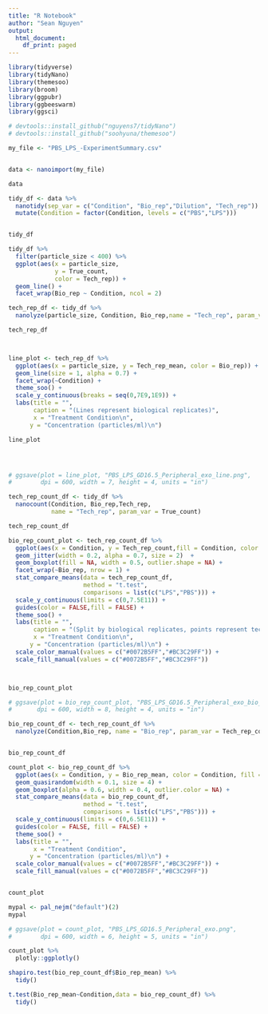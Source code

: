 ```yaml
---
title: "R Notebook"
author: "Sean Nguyen"
output:
  html_document:
    df_print: paged
---
```


```r
library(tidyverse)
library(tidyNano)
library(themesoo)
library(broom)
library(ggpubr)
library(ggbeeswarm)
library(ggsci)

# devtools::install_github("nguyens7/tidyNano")
# devtools::install_github("soohyuna/themesoo")

```



```r
my_file <- "PBS_LPS_-ExperimentSummary.csv"


data <- nanoimport(my_file)

data
```

```r
tidy_df <- data %>%
  nanotidy(sep_var = c("Condition", "Bio_rep","Dilution", "Tech_rep")) %>% 
  mutate(Condition = factor(Condition, levels = c("PBS","LPS")))


tidy_df
```

```r
tidy_df %>% 
  filter(particle_size < 400) %>% 
  ggplot(aes(x = particle_size, 
             y = True_count, 
             color = Tech_rep)) +
  geom_line() +
  facet_wrap(Bio_rep ~ Condition, ncol = 2)
```

```r
tech_rep_df <- tidy_df %>% 
  nanolyze(particle_size, Condition, Bio_rep,name = "Tech_rep", param_var = True_count)

tech_rep_df




```

```r
line_plot <- tech_rep_df %>% 
  ggplot(aes(x = particle_size, y = Tech_rep_mean, color = Bio_rep)) +
  geom_line(size = 1, alpha = 0.7) +
  facet_wrap(~Condition) +
  theme_soo() +
  scale_y_continuous(breaks = seq(0,7E9,1E9)) +
  labs(title = "",
       caption = "(Lines represent biological replicates)",
       x = "Treatment Condition\n",
      y = "Concentration (particles/ml)\n")

line_plot




# ggsave(plot = line_plot, "PBS_LPS_GD16.5_Peripheral_exo_line.png",
#        dpi = 600, width = 7, height = 4, units = "in")
```



```r
tech_rep_count_df <- tidy_df %>% 
  nanocount(Condition, Bio_rep,Tech_rep,
            name = "Tech_rep", param_var = True_count)

tech_rep_count_df
```

```r
bio_rep_count_plot <- tech_rep_count_df %>% 
  ggplot(aes(x = Condition, y = Tech_rep_count,fill = Condition, color = Condition)) +
  geom_jitter(width = 0.2, alpha = 0.7, size = 2)  +
  geom_boxplot(fill = NA, width = 0.5, outlier.shape = NA) +
  facet_wrap(~Bio_rep, nrow = 1) +  
  stat_compare_means(data = tech_rep_count_df,
                     method = "t.test",
                     comparisons = list(c("LPS","PBS"))) +
  scale_y_continuous(limits = c(0,7.5E11)) +
  guides(color = FALSE,fill = FALSE) +
  theme_soo() +
  labs(title = "",
       caption = "(Split by biological replicates, points represent technical replicates)",
       x = "Treatment Condition\n",
      y = "Concentration (particles/ml)\n") +
  scale_color_manual(values = c("#0072B5FF","#BC3C29FF")) +
  scale_fill_manual(values = c("#0072B5FF","#BC3C29FF")) 



bio_rep_count_plot

# ggsave(plot = bio_rep_count_plot, "PBS_LPS_GD16.5_Peripheral_exo_bio_reps.png",
#       dpi = 600, width = 8, height = 4, units = "in")

```

```r
bio_rep_count_df <- tech_rep_count_df %>% 
  nanolyze(Condition,Bio_rep, name = "Bio_rep", param_var = Tech_rep_count)


bio_rep_count_df
```

```r
count_plot <- bio_rep_count_df %>% 
  ggplot(aes(x = Condition, y = Bio_rep_mean, color = Condition, fill = Condition)) +
  geom_quasirandom(width = 0.1, size = 4) +
  geom_boxplot(alpha = 0.6, width = 0.4, outlier.color = NA) +
  stat_compare_means(data = bio_rep_count_df,
                     method = "t.test",
                     comparisons = list(c("LPS","PBS"))) +
  scale_y_continuous(limits = c(0,6.5E11)) +
  guides(color = FALSE, fill = FALSE) +
  theme_soo() +
  labs(title = "",
       x = "Treatment Condition",
      y = "Concentration (particles/ml)\n") +
  scale_color_manual(values = c("#0072B5FF","#BC3C29FF")) +
  scale_fill_manual(values = c("#0072B5FF","#BC3C29FF")) 


count_plot

mypal <- pal_nejm("default")(2)
mypal

# ggsave(plot = count_plot, "PBS_LPS_GD16.5_Peripheral_exo.png",
#        dpi = 600, width = 6, height = 5, units = "in")
```


```r
count_plot %>% 
  plotly::ggplotly()

```


```r
shapiro.test(bio_rep_count_df$Bio_rep_mean) %>% 
  tidy()
```



```r
t.test(Bio_rep_mean~Condition,data = bio_rep_count_df) %>% 
  tidy()
```

